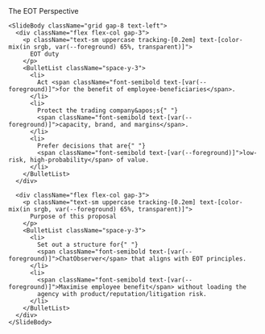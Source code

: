 <div className="flex h-full w-full flex-col items-center justify-center">
  <div className="flex flex-1 flex-col gap-10 px-8 py-6 w-full max-w-4xl mx-auto">
    <SlideHeader eyebrow="Trustee Briefing" kicker="Duty and purpose">
      The EOT Perspective
    </SlideHeader>

    <SlideBody className="grid gap-8 text-left">
      <div className="flex flex-col gap-3">
        <p className="text-sm uppercase tracking-[0.2em] text-[color-mix(in srgb, var(--foreground) 65%, transparent)]">
          EOT duty
        </p>
        <BulletList className="space-y-3">
          <li>
            Act <span className="font-semibold text-[var(--foreground)]">for the benefit of employee-beneficiaries</span>.
          </li>
          <li>
            Protect the trading company&apos;s{" "}
            <span className="font-semibold text-[var(--foreground)]">capacity, brand, and margins</span>.
          </li>
          <li>
            Prefer decisions that are{" "}
            <span className="font-semibold text-[var(--foreground)]">low-risk, high-probability</span> of value.
          </li>
        </BulletList>
      </div>

      <div className="flex flex-col gap-3">
        <p className="text-sm uppercase tracking-[0.2em] text-[color-mix(in srgb, var(--foreground) 65%, transparent)]">
          Purpose of this proposal
        </p>
        <BulletList className="space-y-3">
          <li>
            Set out a structure for{" "}
            <span className="font-semibold text-[var(--foreground)]">ChatObserver</span> that aligns with EOT principles.
          </li>
          <li>
            <span className="font-semibold text-[var(--foreground)]">Maximise employee benefit</span> without loading the
            agency with product/reputation/litigation risk.
          </li>
        </BulletList>
      </div>
    </SlideBody>
  </div>
</div>
